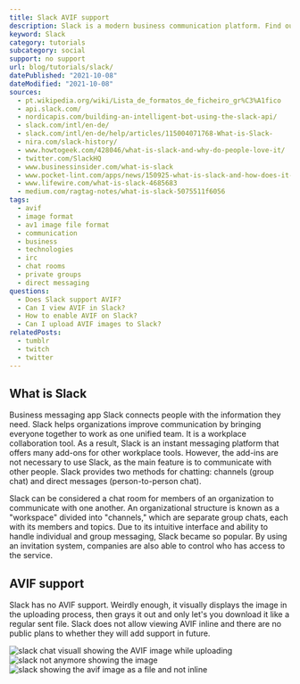 ```yaml
---
title: Slack AVIF support
description: Slack is a modern business communication platform. Find out how to use AVIF images in your chat today.
keyword: Slack
category: tutorials
subcategory: social
support: no support
url: blog/tutorials/slack/
datePublished: "2021-10-08"
dateModified: "2021-10-08"
sources:
  - pt.wikipedia.org/wiki/Lista_de_formatos_de_ficheiro_gr%C3%A1fico
  - api.slack.com/
  - nordicapis.com/building-an-intelligent-bot-using-the-slack-api/
  - slack.com/intl/en-de/
  - slack.com/intl/en-de/help/articles/115004071768-What-is-Slack-
  - nira.com/slack-history/
  - www.howtogeek.com/428046/what-is-slack-and-why-do-people-love-it/
  - twitter.com/SlackHQ
  - www.businessinsider.com/what-is-slack
  - www.pocket-lint.com/apps/news/150925-what-is-slack-and-how-does-it-work-tips-tricks
  - www.lifewire.com/what-is-slack-4685683
  - medium.com/ragtag-notes/what-is-slack-5075511f6056
tags:
  - avif
  - image format
  - av1 image file format
  - communication
  - business
  - technologies
  - irc
  - chat rooms
  - private groups
  - direct messaging
questions:
  - Does Slack support AVIF?
  - Can I view AVIF in Slack?
  - How to enable AVIF on Slack?
  - Can I upload AVIF images to Slack?
relatedPosts:
  - tumblr
  - twitch
  - twitter
---
```


## What is Slack

Business messaging app Slack connects people with the information they need. Slack helps organizations improve communication by bringing everyone together to work as one unified team. It is a workplace collaboration tool. As a result, Slack is an instant messaging platform that offers many add-ons for other workplace tools. However, the add-ins are not necessary to use Slack, as the main feature is to communicate with other people. Slack provides two methods for chatting: channels (group chat) and direct messages (person-to-person chat).

Slack can be considered a chat room for members of an organization to communicate with one another. An organizational structure is known as a "workspace" divided into "channels," which are separate group chats, each with its members and topics. Due to its intuitive interface and ability to handle individual and group messaging, Slack became so popular. By using an invitation system, companies are also able to control who has access to the service.

## AVIF support

Slack has no AVIF support. Weirdly enough, it visually displays the image in the uploading process, then grays it out and only let's you download it like a regular sent file. Slack does not allow viewing AVIF inline and there are no public plans to whether they will add support in future.

<Image
  src="slack-chat"
  alt="slack chat visuall showing the AVIF image while uploading"
/>
<Image src="slack-upload" alt="slack not anymore showing the image" />
<Image
  src="slack-upload-after"
  alt="slack showing the avif image as a file and not inline"
/>
